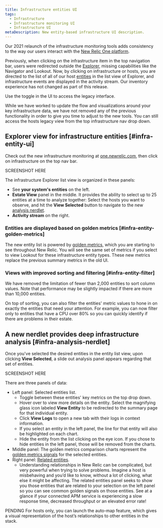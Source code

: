 ```yaml
---
title: Infrastructure entities UI
tags:
  - Infrastructure
  - Infrastructure monitoring UI
  - Infrastructure UI
metaDescription: New entity-based infrastructure UI description.
---
```


Our 2021 relaunch of the infrastructure monitoring tools adds consistency to the way our users interact with the [New Relic One platform](/docs/new-relic-one/use-new-relic-one/get-started/introduction-new-relic-one/). 

Previously, when clicking on the infrastructure item in the top navigation bar, users were redirected outside the [Explorer](/docs/new-relic-one/use-new-relic-one/core-concepts/new-relic-explorer-view-performance-across-apps-services-hosts/), missing capabilities like the Navigator and Lookout. Now, by clicking on infrastructure or hosts, you are directed to the list of all of our host [entities](/docs/new-relic-one/use-new-relic-one/core-concepts/what-entity-new-relic/) in the list view of Explorer, and infrastructure events are displayed in the activity stream. Our inventory experience has not changed as part of this release.

<Callout variant="tip">
  Use the toggle in the UI to access the legacy interface.
  
  While we have worked to update the flow and visualizations around your key infrastructure data, we have not removed any of the previous functionality in order to give you time to adjust to the new tools. You can still access the hosts legacy view from the top infrastructure nav drop down.   
</Callout>

## Explorer view for infrastructure entities [#infra-entity-ui]

Check out the new infrastructure monitoring at [one.newrelic.com](https://one.newrelic.com), then click on infrastructure on the top nav bar.

SCREENSHOT HERE

The infrastructure Explorer list view is organized in these panels:
* See **your system's entities** on the left.
* **Estate View** panel in the middle. It provides the ability to select up to 25 entities at a time to analyze together: Select the hosts you want to observe, and hit the **View Selected** button to navigate to the new [analysis nerdlet](#infra-analysis-nerdlet).
* **Activity stream** on the right.

### Entities are displayed based on golden metrics [#infra-entity-golden-metrics]

The new entity list is powered by [golden metrics](/docs/apis/nerdgraph/examples/golden-metrics-entities-nerdgraph-api-tutorial/), which you are starting to see throughout New Relic. You will see the same set of metrics if you select to view Lookout for these infrastructure entity types. These new metrics replace the previous summary metrics in the old UI. 

### Views with improved sorting and filtering [#infra-entity-filter]
We have removed the limitation of fewer than 2,000 entities to sort column values. Note that performance may be slightly impacted if there are more than 10,000 entities.   

On top of sorting, you can also filter the entities' metric values to hone in on exactly the entities that need your attention. For example, you can now filter only to entities that have a CPU over 80% so you can quickly identify if there are problems in their estate. 

## A new nerdlet provides deep infrastructure analysis [#infra-analysis-nerdlet]
Once you've selected the desired entities in the entity list view, upon clicking **View Selected**, a slide out analysis panel appears regarding that set of entities.

SCREENSHOT HERE

There are three panels of data:
* Left panel: Selected entities list. 
  * Toggle between these entities' key metrics on the top drop down.
  * Hover over to view more details on the entity. Select the magnifying glass icon labeled **View Entity** to be redirected to the summary page for that individual entity. 
  * Click **View Logs** to open a new tab with their logs in context information. 
  * If you select an entity in the left panel, the line for that entity will also be highlighted on each chart. 
  * Hide the entity from the list clicking on the eye icon. If you chose to hide entities in the left panel, those will be removed from the charts.   
* Middle panel: The golden metrics comparison charts represent the [golden metrics signals](https://github.com/newrelic/entity-definitions) for the selected entities.
* Right panel: [Related entities](/docs/new-relic-one/use-new-relic-one/core-concepts/what-entity-new-relic/#related-entities).
  * Understanding relationships in New Relic can be complicated, but very powerful when trying to solve problems. Imagine a host is misbehaving and you’d like to know, without a lot of clicking, what else it might be affecting. The related entities panel seeks to show you those entities that are related to your selection on the left panel so you can see common golden signals on those entities. See at a glance if your connected APM service is experiencing a slow response time, decreased throughput or an elevated error rate!

PENDING For hosts only, you can launch the auto-map feature, which gives a visual representation of the host’s relationships to other entities in the stack.
